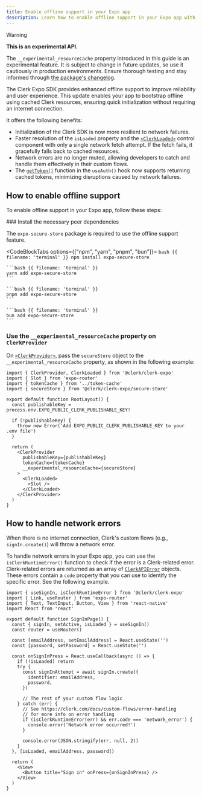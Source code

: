 ```yaml
---
title: Enable offline support in your Expo app
description: Learn how to enable offline support in your Expo app with Clerk.
---
```


> [!WARNING]
> **This is an experimental API.**
>
> The `__experimental_resourceCache` property introduced in this guide is an experimental feature. It is subject to change in future updates, so use it cautiously in production environments. Ensure thorough testing and stay informed through [the package's changelog](https://github.com/clerk/javascript/blob/main/packages/expo/CHANGELOG.md).

The Clerk Expo SDK provides enhanced offline support to improve reliability and user experience. This update enables your app to bootstrap offline using cached Clerk resources, ensuring quick initialization without requiring an internet connection.

It offers the following benefits:

- Initialization of the Clerk SDK is now more resilient to network failures.
- Faster resolution of the `isLoaded` property and the [`<ClerkLoaded>`](/docs/components/control/clerk-loaded) control component with only a single network fetch attempt. If the fetch fails, it gracefully falls back to cached resources.
- Network errors are no longer muted, allowing developers to catch and handle them effectively in their custom flows.
- The [`getToken()`](/docs/references/javascript/session#get-token) function in the `useAuth()` hook now supports returning cached tokens, minimizing disruptions caused by network failures.

## How to enable offline support

To enable offline support in your Expo app, follow these steps:

<Steps>
  ### Install the necessary peer dependencies

  The `expo-secure-store` package is required to use the offline support feature.

  <CodeBlockTabs options={["npm", "yarn", "pnpm", "bun"]}>
    ```bash {{ filename: 'terminal' }}
    npm install expo-secure-store
    ```

    ```bash {{ filename: 'terminal' }}
    yarn add expo-secure-store
    ```

    ```bash {{ filename: 'terminal' }}
    pnpm add expo-secure-store
    ```

    ```bash {{ filename: 'terminal' }}
    bun add expo-secure-store
    ```
  </CodeBlockTabs>

  ### Use the `__experimental_resourceCache` property on `ClerkProvider`

  On [`<ClerkProvider>`](/docs/components/clerk-provider), pass the `secureStore` object to the `__experimental_resourceCache` property, as shown in the following example:

  ```tsx {{ filename: 'app/_layout.tsx', mark: [4, [14, 18]] }}
  import { ClerkProvider, ClerkLoaded } from '@clerk/clerk-expo'
  import { Slot } from 'expo-router'
  import { tokenCache } from '../token-cache'
  import { secureStore } from '@clerk/clerk-expo/secure-store'

  export default function RootLayout() {
    const publishableKey = process.env.EXPO_PUBLIC_CLERK_PUBLISHABLE_KEY!

    if (!publishableKey) {
      throw new Error('Add EXPO_PUBLIC_CLERK_PUBLISHABLE_KEY to your .env file')
    }

    return (
      <ClerkProvider
        publishableKey={publishableKey}
        tokenCache={tokenCache}
        __experimental_resourceCache={secureStore}
      >
        <ClerkLoaded>
          <Slot />
        </ClerkLoaded>
      </ClerkProvider>
    )
  }
  ```
</Steps>

## How to handle network errors

When there is no internet connection, Clerk's custom flows (e.g., `signIn.create()`) will throw a network error.

To handle network errors in your Expo app, you can use the `isClerkRuntimeError()` function to check if the error is a Clerk-related error. Clerk-related errors are returned as an array of [`ClerkAPIError`](/docs/references/javascript/types/clerk-api-error) objects. These errors contain a `code` property that you can use to identify the specific error. See the following example.

```tsx {{ mark: [1, [22, 30]] }}
import { useSignIn, isClerkRuntimeError } from '@clerk/clerk-expo'
import { Link, useRouter } from 'expo-router'
import { Text, TextInput, Button, View } from 'react-native'
import React from 'react'

export default function SignInPage() {
  const { signIn, setActive, isLoaded } = useSignIn()
  const router = useRouter()

  const [emailAddress, setEmailAddress] = React.useState('')
  const [password, setPassword] = React.useState('')

  const onSignInPress = React.useCallback(async () => {
    if (!isLoaded) return
    try {
      const signInAttempt = await signIn.create({
        identifier: emailAddress,
        password,
      })

      // The rest of your custom flow logic
    } catch (err) {
      // See https://clerk.com/docs/custom-flows/error-handling
      // for more info on error handling
      if (isClerkRuntimeError(err) && err.code === 'network_error') {
        console.error('Network error occurred!')
      }

      console.error(JSON.stringify(err, null, 2))
    }
  }, [isLoaded, emailAddress, password])

  return (
    <View>
      <Button title="Sign in" onPress={onSignInPress} />
    </View>
  )
}
```
